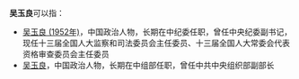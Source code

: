 '''吴玉良'''可以指：
* [[吴玉良_(1952年)|吴玉良 (1952年)]]，中国政治人物，长期在中纪委任职，曾任中央纪委副书记，现任十三届全国人大监察和司法委员会主任委员、十三届全国人大常委会代表资格审查委员会主任委员
* [[吴玉良_(中组部)|吴玉良]]，中国政治人物，长期在中组部任职，曾任中共中央组织部副部长
{{Disambiguation|Y|cat=三字吴姓人名消歧义}}